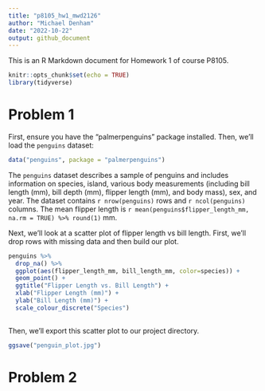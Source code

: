 ```yaml
---
title: "p8105_hw1_mwd2126"
author: "Michael Denham"
date: "2022-10-22"
output: github_document
---
```


This is an R Markdown document for Homework 1 of course P8105.

```r
knitr::opts_chunk$set(echo = TRUE)
library(tidyverse)
```

# Problem 1

First, ensure you have the "palmerpenguins" package installed. Then, we'll load the `penguins` dataset:

```r
data("penguins", package = "palmerpenguins")
```

The `penguins` dataset describes a sample of penguins and includes information on species, island, various body measurements (including bill length (mm), bill depth (mm), flipper length (mm), and body mass), sex, and year. The dataset contains `r nrow(penguins)` rows and `r ncol(penguins)` columns. The mean flipper length is `r mean(penguins$flipper_length_mm, na.rm = TRUE) %>% round(1)` mm.

Next, we'll look at a scatter plot of flipper length vs bill length. First, we'll drop rows with missing data and then build our plot. 

```r
penguins %>% 
  drop_na() %>% 
  ggplot(aes(flipper_length_mm, bill_length_mm, color=species)) +
  geom_point() + 
  ggtitle("Flipper Length vs. Bill Length") + 
  xlab("Flipper Length (mm)") + 
  ylab("Bill Length (mm)") +
  scale_colour_discrete("Species")
 
```

Then, we'll export this scatter plot to our project directory.

```r
ggsave("penguin_plot.jpg")
```


# Problem 2

